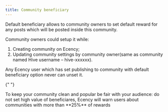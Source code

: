 ```yaml
---
title: Community beneficiary
---
```



Default beneficiary allows to community owners to set default reward for any posts which will be posted inside this community.

Community owners could setup it while:

1. Creating community on Ecency;
2. Updating community settings by community owner(same as community named Hive username – hive-xxxxxx).

Any Ecency user which has set publishing to community with default beneficiary option never can unset it.

{" "}

<Aside type="tip">
  To keep your community clean and popular be fair with your audience: do not
  set high value of beneficiares, Ecency will warn users about communities with
  more than **25%** of rewards
</Aside>
